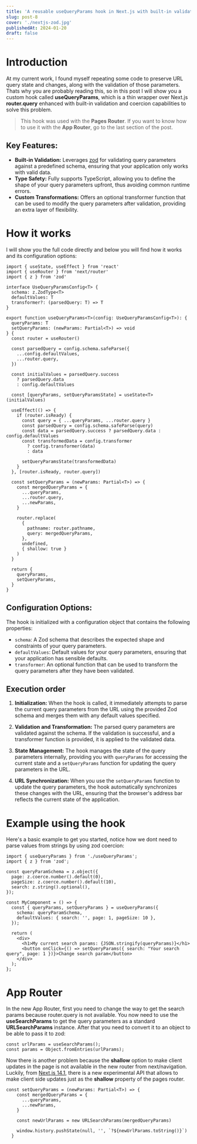 ```yaml
---
title: 'A reusable useQueryParams hook in Next.js with built-in validation using Zod'
slug: post-8
cover: './nextjs-zod.jpg'
publishedAt: 2024-01-20
draft: false
---
```


# Introduction

At my current work, I found myself repeating some code to preserve URL query state and changes, along with the validation of those parameters. Thats why you are probably reading this,
so in this post I will show you a custom hook called **useQueryParams**, which is a thin wrapper over Next.js **router.query** enhanced with built-in validation and
coercion capabilities to solve this problem.

> This hook was used with the **Pages Router**. If you want to know how to use it with the **App Router**, go to the last section of the post.

## Key Features:

- **Built-in Validation:** Leverages [zod](https://github.com/colinhacks/zod) for validating query parameters against a predefined schema, ensuring that your application only works with valid data.
- **Type Safety:** Fully supports TypeScript, allowing you to define the shape of your query parameters upfront, thus avoiding common runtime errors.
- **Custom Transformations:** Offers an optional transformer function that can be used to modify the query parameters after validation, providing an extra layer of flexibility.

# How it works

I will show you the full code directly and below you will find how it works and its configuration options:

```tsx
import { useState, useEffect } from 'react'
import { useRouter } from 'next/router'
import { z } from 'zod'

interface UseQueryParamsConfig<T> {
  schema: z.ZodType<T>
  defaultValues: T
  transformer?: (parsedQuery: T) => T
}

export function useQueryParams<T>(config: UseQueryParamsConfig<T>): {
  queryParams: T
  setQueryParams: (newParams: Partial<T>) => void
} {
  const router = useRouter() 

  const parsedQuery = config.schema.safeParse({
    ...config.defaultValues,
    ...router.query,
  })

  const initialValues = parsedQuery.success
    ? parsedQuery.data
    : config.defaultValues

  const [queryParams, setQueryParamsState] = useState<T>(initialValues)

  useEffect(() => {
    if (router.isReady) {
      const query = { ...queryParams, ...router.query }
      const parsedQuery = config.schema.safeParse(query)
      const data = parsedQuery.success ? parsedQuery.data : config.defaultValues
      const transformedData = config.transformer
        ? config.transformer(data)
        : data

      setQueryParamsState(transformedData)
    }
  }, [router.isReady, router.query])

  const setQueryParams = (newParams: Partial<T>) => {
    const mergedQueryParams = {
      ...queryParams,
      ...router.query,
      ...newParams,
    }

    router.replace(
      {
        pathname: router.pathname,
        query: mergedQueryParams,
      },
      undefined,
      { shallow: true }
    )
  }

  return {
    queryParams,
    setQueryParams,
  }
}
```

## Configuration Options:

The hook is initialized with a configuration object that contains the following properties:

- `schema`: A Zod schema that describes the expected shape and constraints of your query parameters.
- `defaultValues`: Default values for your query parameters, ensuring that your application has sensible defaults.
- `transformer`: An optional function that can be used to transform the query parameters after they have been validated.

## Execution order

1. **Initialization:** When the hook is called, it immediately attempts to parse the current query parameters from the URL using the provided Zod schema and merges them with any default values specified.

2. **Validation and Transformation:** The parsed query parameters are validated against the schema. If the validation is successful, and a transformer function is provided, it is applied to the validated data.

3. **State Management:** The hook manages the state of the query parameters internally, providing you with `queryParams` for accessing the current state and a `setQueryParams` function for updating the query parameters in the URL.

4. **URL Synchronization:** When you use the `setQueryParams` function to update the query parameters, the hook automatically synchronizes these changes with the URL, ensuring that the browser's address bar reflects the current state of the application.


# Example using the hook

Here's a basic example to get you started, notice how we dont need to parse values from strings by using zod coercion:

```tsx
import { useQueryParams } from './useQueryParams';
import { z } from 'zod';

const queryParamSchema = z.object({
  page: z.coerce.number().default(0),
  pageSize: z.coerce.number().default(10),
  search: z.string().optional(),
});

const MyComponent = () => {
  const { queryParams, setQueryParams } = useQueryParams({
    schema: queryParamSchema,
    defaultValues: { search: '', page: 1, pageSize: 10 },
  });

  return (
    <div>
      <h1>My current search params: {JSON.stringify(queryParams)}</h1>
      <button onClick={() => setQueryParams({ search: "Your search query", page: 1 })}>Change search param</button>
    </div>
  );
};
```

# App Router

In the new App Router, first you need to change the way to get the search params because router.query is not available. You now need to use the **useSearchParams** to get the query parameters as a standard **URLSearchParams** instance. After that
you need to convert it to an object to be able to pass it to zod:

```tsx
const urlParams = useSearchParams();
const params = Object.fromEntries(urlParams);
```

Now there is another problem because the **shallow** option to make client updates in the page is not available in the new router from next/navigation. Luckily, from [Next.js 14.1](https://nextjs.org/blog/next-14-1#windowhistorypushstate-and-windowhistoryreplacestate), there is a new experimental API that allows to make client side updates just as the **shallow** property of the pages router.

```tsx
const setQueryParams = (newParams: Partial<T>) => {
    const mergedQueryParams = {
      ...queryParams,
      ...newParams,
    }

    const newUrlParams = new URLSearchParams(mergedQueryParams)

    window.history.pushState(null, '', `?${newUrlParams.toString()}`)
  }
```